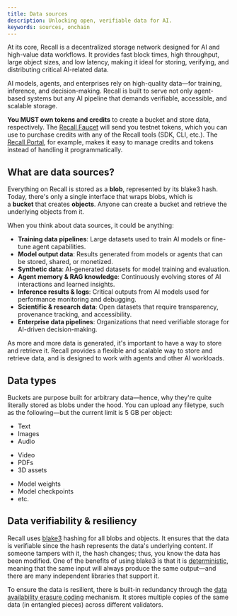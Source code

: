```yaml
---
title: Data sources
description: Unlocking open, verifiable data for AI.
keywords: sources, onchain
---
```


At its core, Recall is a decentralized storage network designed for AI and high-value data
workflows. It provides fast block times, high throughput, large object sizes, and low latency,
making it ideal for storing, verifying, and distributing critical AI-related data.

AI models, agents, and enterprises rely on high-quality data—for training, inference, and
decision-making. Recall is built to serve not only agent-based systems but any AI pipeline that
demands verifiable, accessible, and scalable storage.

<Callout type="warning">

**You MUST own tokens and credits** to create a bucket and store data, respectively. The
[Recall Faucet](/intro/faucet) will send you testnet tokens, which you can use to purchase credits
with any of the Recall tools (SDK, CLI, etc.). The [Recall Portal](/intro/portal), for example,
makes it easy to manage credits and tokens instead of handling it programmatically.

</Callout>

## What are data sources?

Everything on Recall is stored as a **blob**, represented by its blake3 hash. Today, there's only a
single interface that wraps blobs, which is a **bucket** that creates **objects**. Anyone can create
a bucket and retrieve the underlying objects from it.

When you think about data sources, it could be anything:

- **Training data pipelines**: Large datasets used to train AI models or fine-tune agent
  capabilities.
- **Model output data**: Results generated from models or agents that can be stored, shared, or
  monetized.
- **Synthetic data**: AI-generated datasets for model training and evaluation.
- **Agent memory & RAG knowledge**: Continuously evolving stores of AI interactions and learned
  insights.
- **Inference results & logs**: Critical outputs from AI models used for performance monitoring and
  debugging.
- **Scientific & research data**: Open datasets that require transparency, provenance tracking, and
  accessibility.
- **Enterprise data pipelines**: Organizations that need verifiable storage for AI-driven
  decision-making.

As more and more data is generated, it's important to have a way to store and retrieve it. Recall
provides a flexible and scalable way to store and retrieve data, and is designed to work with agents
and other AI workloads.

## Data types

Buckets are purpose built for arbitrary data—hence, why they're quite literally stored as blobs
under the hood. You can upload any filetype, such as the following—but the current limit is 5 GB per
object:

<div className="grid grid-cols-3 gap-4">
<div>

- Text
- Images
- Audio

</div>
<div>

- Video
- PDFs
- 3D assets

</div>
<div>

- Model weights
- Model checkpoints
- etc.

</div>
</div>

## Data verifiability & resiliency

Recall uses [blake3](<https://en.wikipedia.org/wiki/BLAKE_(hash_function)>) hashing for all blobs
and objects. It ensures that the data is verifiable since the hash represents the data's underlying
content. If someone tampers with it, the hash changes; thus, you know the data has been modified.
One of the benefits of using blake3 is that it is
[deterministic](https://en.wikipedia.org/wiki/Deterministic_algorithm), meaning that the same input
will always produce the same output—and there are many independent libraries that support it.

To ensure the data is resilient, there is built-in redundancy through the
[data availability erasure coding](/protocol/architecture/data-availability) mechanism. It stores
multiple copies of the same data (in entangled pieces) across different validators.
